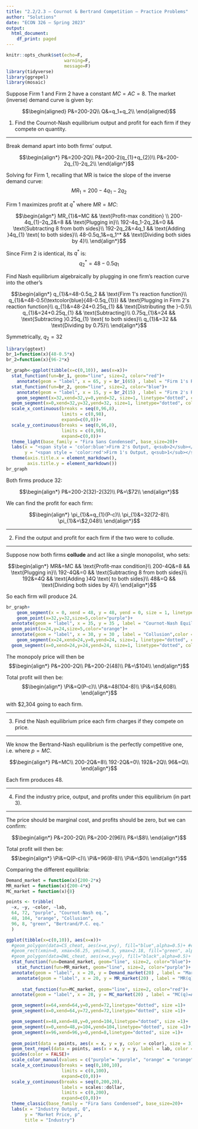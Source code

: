 ```yaml
---
title: "2.2/2.3 — Cournot & Bertrand Competition — Practice Problems"
author: "Solutions"
date: "ECON 326 — Spring 2023"
output:
  html_document:
    df_print: paged
---
```


```r
knitr::opts_chunk$set(echo=F,
                      warning=F,
                      message=F)
library(tidyverse)
library(ggrepel)
library(mosaic)
```

Suppose Firm 1 and Firm 2 have a constant $MC=AC=8$. The market (inverse) demand curve is given by:

$$\begin{aligned}
P&=200-2Q\\
Q&=q_1+q_2\\
\end{aligned}$$

1. Find the Cournot-Nash equilibrium output and profit for each firm if they compete on quantity.

---

Break demand apart into both firms' output. 

$$\begin{align*}
P&=200-2Q\\
P&=200-2(q_{1}+q_{2})\\
P&=200-2q_{1}-2q_2\\
\end{align*}$$

Solving for Firm 1, recalling that MR is twice the slope of the inverse demand curve:
$$MR_{1}=200-4q_{1}-2q_2$$


Firm 1 maximizes profit at $q^*$ where $MR=MC$:

$$\begin{align*}
MR_{1}&=MC && \text{Profit-max condition} \\
200-4q_{1}-2q_2&=8 && \text{Plugging in}\\
192-4q_1-2q_2&=0 && \text{Subtracting 8 from both sides}\\
192-2q_2&=4q_1 && \text{Adding }4q_{1} \text{ to both sides}\\
48-0.5q_1&=q_1^* && \text{Dividing both sides by 4}\\
\end{align*}$$

Since Firm 2 is identical, its $q^*$ is:
$$q_2^*=48-0.5q_{1}$$

Find Nash equilibrium algebraically by plugging in one firm's reaction curve into the other's

$$\begin{align*}
q_{1}&=48-0.5q_2 && \text{Firm 1's reaction function}\\
q_{1}&=48-0.5(\textcolor{blue}{48-0.5q_{1}}) && \text{Plugging in Firm 2's reaction function}\\
q_{1}&=48-24+0.25q_{1} && \text{Distributing the }-0.5\\
q_{1}&=24+0.25q_{1} && \text{Subtracting}\\
0.75q_{1}&=24 && \text{Subtracting }0.25q_{1} \text{ to both sides}\\
q_{1}&=32 && \text{Dividing by 0.75}\\
\end{align*}$$

Symmetrically, $q_{2}=32$

```r
library(ggtext)
br_1=function(x){48-0.5*x}
br_2=function(x){96-2*x}

br_graph<-ggplot(tibble(x=c(0,10)), aes(x=x))+
  stat_function(fun=br_1, geom="line", size=2, color="red")+
    annotate(geom = "label", x = 65, y = br_1(65) , label = "Firm 1's RF",color = "red", size = 4) +
  stat_function(fun=br_2, geom="line", size=2, color="blue")+
    annotate(geom = "label", x = 15, y = br_2(15) , label = "Firm 2's RF",color = "blue", size = 4) +
    geom_segment(x=32,xend=32,y=0,yend=32, size=1, linetype="dotted", color="blue")+
  geom_segment(x=0,xend=32,y=32,yend=32, size=1, linetype="dotted", color="red")+
  scale_x_continuous(breaks = seq(0,96,8),
                     limits = c(0,98),
                     expand=c(0,0))+
  scale_y_continuous(breaks = seq(0,96,8),
                     limits = c(0,98),
                     expand=c(0,0))+
  theme_light(base_family = "Fira Sans Condensed", base_size=20)+
  labs(x = "<span style = 'color:blue'>Firm 2's Output, q<sub>2</sub></span>",
       y = "<span style = 'color:red'>Firm 1's Output, q<sub>1</sub></span>")+
  theme(axis.title.x = element_markdown(),
        axis.title.y = element_markdown())
br_graph
```

Both firms produce 32:

$$\begin{align*}
P&=200-2(32)-2(32)\\
P&=\$72\\
\end{align*}$$

We can find the profit for each firm:

$$\begin{align*}
\pi_{1}&=q_{1}(P-c)\\
\pi_{1}&=32(72-8)\\
\pi_{1}&=\$2,048\\
\end{align*}$$

---

2. Find the output and profit for each firm if the two were to collude.

---

Suppose now both firms **collude** and act like a single monopolist, who sets:

$$\begin{align*}
MR&=MC && \text{Profit-max condition}\\
200-4Q&=8 && \text{Plugging in}\\
192-4Q&=0 && \text{Subtracting 8 from both sides}\\
192&=4Q && \text{Adding }4Q \text{ to both sides}\\
48&=Q && \text{Dividing both sides by 4}\\
\end{align*}$$

So each firm will produce 24. 

```r
br_graph+
    geom_segment(x = 0, xend = 48, y = 48, yend = 0, size = 1, linetype = "dashed")+
    geom_point(x=32,y=32,size=5,color="purple")+
  annotate(geom = "label", x = 35, y = 35 , label = "Cournot-Nash Equilibrium",color = "purple", size = 5)+
  geom_point(x=24,y=24,size=5,color="orange")+
  annotate(geom = "label", x = 30, y = 30 , label = "Collusion",color = "orange", size = 5)+
    geom_segment(x=24,xend=24,y=0,yend=24, size=1, linetype="dotted", color="orange")+
  geom_segment(x=0,xend=24,y=24,yend=24, size=1, linetype="dotted", color="orange")
```

The monopoly price will then be
$$\begin{align*}
P&=200-2Q\\
P&=200-2(48)\\
P&=\$104\\
\end{align*}$$

Total profit will then be:
$$\begin{align*}
\Pi&=Q(P-c)\\
\Pi&=48(104-8)\\
\Pi&=\$4,608\\
\end{align*}$$

with \$2,304 going to each firm.

---

3. Find the Nash equilibrium price each firm charges if they compete on price. 

---

We know the Bertrand-Nash equilibrium is the perfectly competitive one, i.e. where $p=MC$.

$$\begin{align*}
P&=MC\\
200-2Q&=8\\
192-2Q&=0\\
192&=2Q\\
96&=Q\\
\end{align*}$$

Each firm produces 48.

---

4. Find the industry price, output, and profits under this equilibrium (in part 3).

---

The price should be marginal cost, and profits should be zero, but we can confirm:

$$\begin{align*}
P&=200-2Q\\
P&=200-2(96)\\
P&=\$8\\
\end{align*}$$

Total profit will then be:
$$\begin{align*}
\Pi&=Q(P-c)\\
\Pi&=96(8-8)\\
\Pi&=\$0\\
\end{align*}$$

Comparing the different equilibria:

```r
Demand_market = function(x){200-2*x}
MR_market = function(x){200-4*x}
MC_market = function(x){8}

points <- tribble(
  ~x, ~y, ~color, ~lab,
  64, 72, "purple", "Cournot-Nash eq.",
  48, 104, "orange", "Collusion",
  96, 8, "green", "Bertrand/P.C. eq."
  )

ggplot(tibble(x=c(0,10)), aes(x=x))+
  #geom_polygon(data=CS_cheat, aes(x=x,y=y), fill="blue",alpha=0.5)+ #cs
  #geom_rect(xmin=0, xmax=56.25, ymin=0.5, ymax=2.18, fill="green", alpha=0.5)+ # pi
  #geom_polygon(data=DWL_cheat, aes(x=x,y=y), fill="black",alpha=0.5)+ #dwl
  stat_function(fun=Demand_market, geom="line", size=2, color="blue")+
    stat_function(fun=MR_market, geom="line", size=2, color="purple")+
  annotate(geom = "label", x = 20, y = Demand_market(20) , label = "Market Demand",color = "blue", size = 4) +
    annotate(geom = "label", x = 20, y = MR_market(20) , label = "MR(q)",color = "purple", size = 4) +
  
      stat_function(fun=MC_market, geom="line", size=2, color="red")+
  annotate(geom = "label", x = 20, y = MC_market(20) , label = "MC(q)=AC(q)",color = "red", size = 4) +

  geom_segment(x=64,xend=64,y=0,yend=72,linetype="dotted", size =1)+
  geom_segment(x=0,xend=64,y=72,yend=72,linetype="dotted", size =1)+

  geom_segment(x=48,xend=48,y=0,yend=104,linetype="dotted", size =1)+
  geom_segment(x=0,xend=48,y=104,yend=104,linetype="dotted", size =1)+
  geom_segment(x=96,xend=96,y=0,yend=8,linetype="dotted", size =1)+
  
  geom_point(data = points, aes(x = x, y = y, color = color), size = 3)+
  geom_text_repel(data = points, aes(x = x, y = y, label = lab, color = color), size = 4, box.padding = 0.5, nudge_y = 0.5)+
  guides(color = FALSE)+
  scale_color_manual(values = c("purple"= "purple", "orange" = "orange", "green" = "green"))+
  scale_x_continuous(breaks = seq(0,100,10),
                     limits = c(0,100),
                     expand=c(0,0))+
  scale_y_continuous(breaks = seq(0,200,20),
                     labels = scales::dollar,
                     limits = c(0,200),
                     expand=c(0,0))+
  theme_classic(base_family = "Fira Sans Condensed", base_size=20)+
  labs(x = "Industry Output, Q",
       y = "Market Price, p",
       title = "Industry")
```
